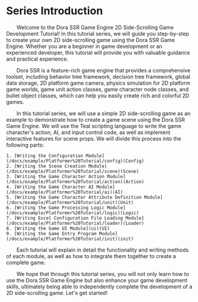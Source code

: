 
# Series Introduction

&emsp;&emsp;Welcome to the Dora SSR Game Engine 2D Side-Scrolling Game Development Tutorial! In this tutorial series, we will guide you step-by-step to create your own 2D side-scrolling game using the Dora SSR Game Engine. Whether you are a beginner in game development or an experienced developer, this tutorial will provide you with valuable guidance and practical experience.

&emsp;&emsp;Dora SSR is a feature-rich game engine that provides a comprehensive toolset, including behavior tree framework, decision tree framework, global data storage, 2D platform game camera, physics simulation for 2D platform game worlds, game unit action classes, game character node classes, and bullet object classes, which can help you easily create rich and colorful 2D games.

&emsp;&emsp;In this tutorial series, we will use a simple 2D side-scrolling game as an example to demonstrate how to create a game scene using the Dora SSR Game Engine. We will use the Teal scripting language to write the game character's action, AI, and input control code, as well as implement interactive features for scene props. We will divide this process into the following parts:

	1. [Writing the Configuration Module](/docs/example/Platformer%20Tutorial/config)(Config)
	2. [Writing the Scene Creation Module](/docs/example/Platformer%20Tutorial/scene)(Scene)
	3. [Writing the Game Character Action Module](/docs/example/Platformer%20Tutorial/action)(Action)
	4. [Writing the Game Character AI Module](/docs/example/Platformer%20Tutorial/ai)(AI)
	5. [Writing the Game Character Attribute Definition Module](/docs/example/Platformer%20Tutorial/unit)(Unit)
	6. [Writing the Game Processing Logic Module](/docs/example/Platformer%20Tutorial/logic)(Logic)
	7. [Writing Excel Configuration File Loading Module](/docs/example/Platformer%20Tutorial/loader)(Loader)
	8. [Writing the Game UI Module](ui)(UI)
	9. [Writing the Game Entry Program Module](/docs/example/Platformer%20Tutorial/init)(init)

&emsp;&emsp;Each tutorial will explain in detail the functionality and writing methods of each module, as well as how to integrate them together to create a complete game.

&emsp;&emsp;We hope that through this tutorial series, you will not only learn how to use the Dora SSR Game Engine but also enhance your game development skills, ultimately being able to independently complete the development of a 2D side-scrolling game. Let's get started!